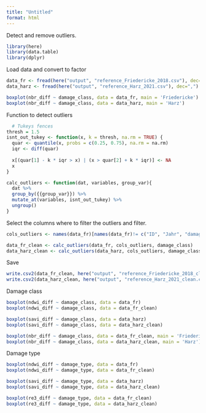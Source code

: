```yaml
---
title: "Untitled"
format: html
---
```


Detect and remove outliers.

```r
library(here)
library(data.table)
library(dplyr)
```

Load data and convert to factor

```r
data_fr <- fread(here("output", "reference_Friedericke_2018.csv"), dec=",")
data_harz <- fread(here("output", "reference_Harz_2021.csv"), dec=",")
```

```r
boxplot(nbr_diff ~ damage_class, data = data_fr, main = 'Friedericke')
boxplot(nbr_diff ~ damage_class, data = data_harz, main = 'Harz')
```

Function to detect outliers

```r
  # Tukeys fences
thresh = 1.5
isnt_out_tukey <- function(x, k = thresh, na.rm = TRUE) {
  quar <- quantile(x, probs = c(0.25, 0.75), na.rm = na.rm)
  iqr <- diff(quar)
  
  x[(quar[1] - k * iqr > x) | (x > quar[2] + k * iqr)] <- NA
  x
}

calc_outliers <- function(dat, variables, group_var){
  dat %>% 
  group_by({{group_var}}) %>%
  mutate_at(variables, isnt_out_tukey) %>% 
  ungroup()
}
```

Select the columns where to filter the outliers and filter.

```r
cols_outliers <- names(data_fr)[names(data_fr)!= c("ID", "Jahr", "damage_type", "damage_class")]  

data_fr_clean <- calc_outliers(data_fr, cols_outliers, damage_class)
data_harz_clean <- calc_outliers(data_harz, cols_outliers, damage_class)
```

Save

```r
write.csv2(data_fr_clean, here("output", "reference_Friedericke_2018_clean.csv"), row.names=FALSE) 
write.csv2(data_harz_clean, here("output", "reference_Harz_2021_clean.csv"), row.names=FALSE) 
```

Damage class

```r
boxplot(ndwi_diff ~ damage_class, data = data_fr)
boxplot(ndwi_diff ~ damage_class, data = data_fr_clean)

```

```r
boxplot(savi_diff ~ damage_class, data = data_harz)
boxplot(savi_diff ~ damage_class, data = data_harz_clean)

```

```r
boxplot(nbr_diff ~ damage_class, data = data_fr_clean, main = 'Friedericke')
boxplot(nbr_diff ~ damage_class, data = data_harz_clean, main = 'Harz')

```

Damage type

```r
boxplot(ndwi_diff ~ damage_type, data = data_fr)
boxplot(ndwi_diff ~ damage_type, data = data_fr_clean)

```

```r
boxplot(savi_diff ~ damage_type, data = data_harz)
boxplot(savi_diff ~ damage_type, data = data_harz_clean)

```

```r
boxplot(re3_diff ~ damage_type, data = data_fr_clean)
boxplot(re3_diff ~ damage_type, data = data_harz_clean)

```
